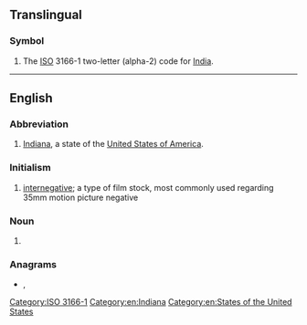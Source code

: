 {{also|Appendix:Variations of "in"}}
==Translingual==

===Symbol===
{{head|mul|symbol}}
# The [[ISO]] 3166-1 two-letter (alpha-2) code for [[India]].

[[Category:ISO 3166-1]]

----

==English==

===Abbreviation===
{{rfc-header|Abbreviation}}
{{head|en|abbreviation}}

# [[Indiana]], a state of the [[United States of America]].

===Initialism===
{{rfc-header|Initialism}}
{{head|en|initialism}}

# [[internegative]]; a type of film stock, most commonly used regarding 35mm motion picture negative
===Noun===
{{en-noun|-}}

# {{lb|en|biochemistry}} {{abbreviation of|integrase|lang=en}}

===Anagrams===
* {{l|en|ni}}, {{l|en|NI}}

[[Category:en:Indiana]]
[[Category:en:States of the United States]]